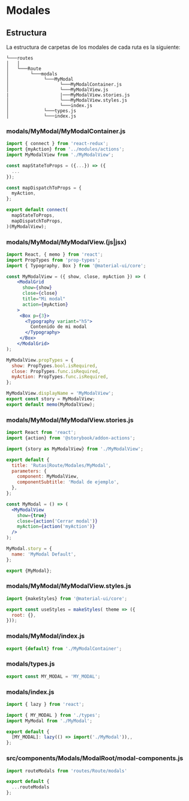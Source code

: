 
<Meta title="Docs|Modales" />

# Modales

## Estructura
La estructura de carpetas de los modales de cada ruta es la siguiente:

```
└───routes
│   │
│   └───Route
│        └───modals
│             └───MyModal
│                   └───MyModalContainer.js
│                   └───MyModalView.js
|                   |───MyModalView.stories.js
│                   └───MyModalView.styles.js
│                   └───index.js
│             └───types.js
│             └───index.js
```

### modals/MyModal/MyModalContainer.js
```js
import { connect } from 'react-redux';
import {myAction} from '../modules/actions';
import MyModalView from './MyModalView';

const mapStateToProps = ({...}) => ({
  ...
});

const mapDispatchToProps = {
  myAction,
};

export default connect(
  mapStateToProps,
  mapDispatchToProps,
)(MyModalView);

```

### modals/MyModal/MyModalView.(js|jsx)
```jsx
import React, { memo } from 'react';
import PropTypes from 'prop-types';
import { Typography, Box } from '@material-ui/core';

const MyModalView = ({ show, close, myAction }) => (
    <ModalGrid
      show={show}
      close={close}
      title="Mi modal"
      action={myAction}
    >
     <Box p={3}>
       <Typography variant="h5">
         Contenido de mi modal
       </Typography>
     </Box>
    </ModalGrid>
);

MyModalView.propTypes = {
  show: PropTypes.bool.isRequired,
  close: PropTypes.func.isRequired,
  myAction: PropTypes.func.isRequired,
};

MyModalView.displayName = 'MyModalView';
export const story = MyModalView;
export default memo(MyModalView);
```

### modals/MyModal/MyModalView.stories.js
```jsx
import React from 'react';
import {action} from '@storybook/addon-actions';

import {story as MyModalView} from './MyModalView';

export default {
  title: 'Rutas|Route/Modales/MyModal',
  parameters: {
    component: MyModalView,
    componentSubtitle: 'Modal de ejemplo',
  },
};

const MyModal = () => (
  <MyModalView
    show={true}
    close={action('Cerrar modal')}
    myAction={action('myAction')}
  />
);

MyModal.story = {
  name: 'MyModal Default',
};

export {MyModal};
```

### modals/MyModal/MyModalView.styles.js
```jsx
import {makeStyles} from '@material-ui/core';

export const useStyles = makeStyles( theme => ({
  root: {},
}));

```

### modals/MyModal/index.js
```js
export {default} from './MyModalContainer';

```
### modals/types.js
```js
export const MY_MODAL = 'MY_MODAL';
```

### modals/index.js
```js
import { lazy } from 'react';

import { MY_MODAL } from './types';
import MyModal from './MyModal';

export default {
  [MY_MODAL]: lazy(() => import('./MyModal')),,
};
```

### src/components/Modals/ModalRoot/modal-components.js
```js
import routeModals from 'routes/Route/modals'

export default {
  ...routeModals
};
```
